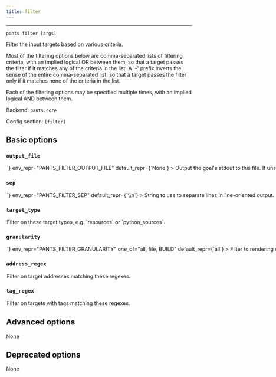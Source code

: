 ```yaml
---
title: filter
---
```



---

```
pants filter [args]
```

Filter the input targets based on various criteria.

Most of the filtering options below are comma-separated lists of filtering criteria, with an implied logical OR between them, so that a target passes the filter if it matches any of the criteria in the list. A &#x27;-&#x27; prefix inverts the sense of the entire comma-separated list, so that a target passes the filter only if it matches none of the criteria in the list.

Each of the filtering options may be specified multiple times, with an implied logical AND between them.

Backend: <span className="color--primary">`pants.core`</span>

Config section: <span className="color--primary">`[filter]`</span>

<span className={styles.options}>

## Basic options

### `output_file`

<Option
  cli_repr={`--filter-output-file=<path>`}
  env_repr="PANTS_FILTER_OUTPUT_FILE"
  default_repr={`None`}
>
  Output the goal&#x27;s stdout to this file. If unspecified, outputs to stdout.
</Option>

### `sep`

<Option
  cli_repr={`--filter-sep=<separator>`}
  env_repr="PANTS_FILTER_SEP"
  default_repr={`\\n`}
>
  String to use to separate lines in line-oriented output.
</Option>

### `target_type`

<Option
  cli_repr={`--filter-target-type="[[+-]type1,type2,..., [+-]type1,type2,..., ...]"`}
  env_repr="PANTS_FILTER_TARGET_TYPE"
  default_repr={`[]`}
>
  Filter on these target types, e.g. `resources` or `python_sources`.
</Option>

### `granularity`

<Option
  cli_repr={`--filter-granularity=<TargetGranularity>`}
  env_repr="PANTS_FILTER_GRANULARITY"
  one_of="all, file, BUILD"
  default_repr={`all`}
>
  Filter to rendering only targets declared in BUILD files, only file-level
  targets, or all targets.
</Option>

### `address_regex`

<Option
  cli_repr={`--filter-address-regex="[[+-]regex1,regex2,..., [+-]regex1,regex2,..., ...]"`}
  env_repr="PANTS_FILTER_ADDRESS_REGEX"
  default_repr={`[]`}
>
  Filter on target addresses matching these regexes.
</Option>

### `tag_regex`

<Option
  cli_repr={`--filter-tag-regex="[[+-]regex1,regex2,..., [+-]regex1,regex2,..., ...]"`}
  env_repr="PANTS_FILTER_TAG_REGEX"
  default_repr={`[]`}
>
  Filter on targets with tags matching these regexes.
</Option>

## Advanced options

None

## Deprecated options

None

</span>
